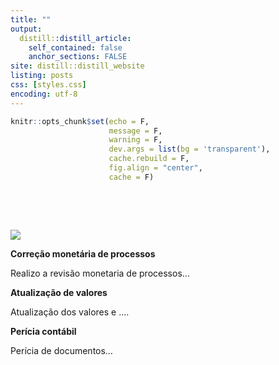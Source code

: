 ```yaml
---
title: ""
output:
  distill::distill_article:
    self_contained: false
    anchor_sections: FALSE
site: distill::distill_website
listing: posts
css: [styles.css]
encoding: utf-8
---
```


```r
knitr::opts_chunk$set(echo = F,
                      message = F, 
                      warning = F, 
                      dev.args = list(bg = 'transparent'),
                      cache.rebuild = F,
                      fig.align = "center",
                      cache = F)

```


</br >

</br >


![](img/gif_entrada.gif)

:::::: {.cols data-latex=""}

::: {.column_3}

  **Correção monetária de processos**  
  
  Realizo a revisão monetaria de processos...  
  
:::

::: {.column_3}

  **Atualização de valores**  
  
  Atualização dos valores e ....

:::

::: {.column_3}

  **Perícia contábil**  
  
  Perícia de documentos...
  
  
:::

::::::


